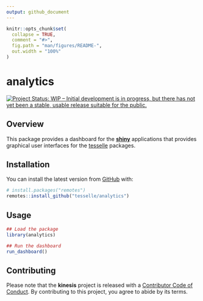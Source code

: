 ```yaml
---
output: github_document
---
```


<!-- README.md is generated from README.Rmd. Please edit that file -->

```r
knitr::opts_chunk$set(
  collapse = TRUE,
  comment = "#>",
  fig.path = "man/figures/README-",
  out.width = "100%"
)
```

# analytics

<!-- badges: start -->
[![Project Status: WIP – Initial development is in progress, but there has not yet been a stable, usable release suitable for the public.](https://www.repostatus.org/badges/latest/wip.svg)](https://www.repostatus.org/#wip)
<!-- badges: end -->

## Overview

This package provides a dashboard for the [**shiny**](https://shiny.rstudio.com) applications that provides graphical user interfaces for the [tesselle](https://www.tesselle.org) packages.

## Installation

You can install the latest version from [GitHub](https://github.com/) with:

```r
# install.packages("remotes")
remotes::install_github("tesselle/analytics")
```

## Usage

```r
## Load the package
library(analytics)

## Run the dashboard
run_dashboard()
```

## Contributing

Please note that the **kinesis** project is released with a [Contributor Code of Conduct](https://www.tesselle.org/conduct.html). By contributing to this project, you agree to abide by its terms.
